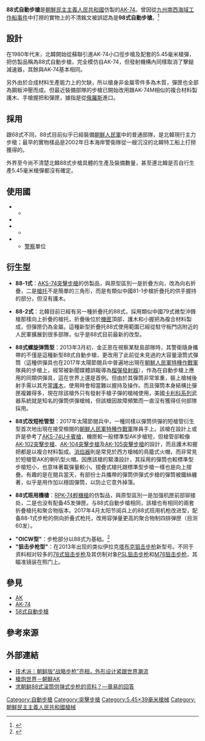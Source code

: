 {{noteTA
|G1=軍事
|G2=長度單位
|G3=Firearms
}}
{{Infobox Weapon
|name=88式自動步槍
|image=
|image_size=
|caption=
|origin={{flag|DPRK}}
|type= [[突擊步槍|突擊步槍]]
<!-- Type selection -->
|is_ranged=yes
<!-- Service history -->
|service= 
|used_by=參見使用國
|wars=
<!-- Production history -->
|designer=[[米哈伊爾·季莫費耶維奇·卡拉什尼科夫|米哈伊爾·季莫費耶維奇·卡拉什尼科夫]]
|design_date=
|manufacturer=
|unit_cost=
|production_date=1988年（推測）—
|number= 
|variants=
<!-- General specifications -->
|spec_label=
|weight=
|length=
|part_length=
|width=
|height=
<!-- Ranged weapon specifications --> 
|cartridge= [[5.45×39mm|5.45×39毫米]]
|action= [[氣動式|長行程導氣式活塞]]，[[轉拴式槍栓|轉拴式槍栓]]
|mode= 半自動、[[自動火器|全自動]]，可[[擊發調變槍械|選射]]
|rate= 
|velocity= 
|range= 400米，100至1,000米（調整瞄具）
|max_range= 1,000米
|feed= 30發[[彈匣|彈匣]]、不明（[[彈匣|彈筒]]）
|sights= 金屬機械照門（可調節）
}}

'''88式自動步槍'''是[[朝鮮民主主義人民共和國|朝鮮民主主義人民共和國]]仿製的[[AK-74突擊步槍|AK-74]]。曾因從[[九州南西海域工作船事件|九州南西海域工作船事件]]中打撈的實物上的不清銘文被誤認為是'''98式自動步槍'''。<ref>{{Cite web |url=http://bbs.tiexue.net/post2_11423949_1.html |title=[原创]朝鲜轻武器发展史（步枪篇） |accessdate=2017-07-14 |archive-date=2017-07-05 |archive-url=https://web.archive.org/web/20170705083001/http://bbs.tiexue.net/post2_11423949_1.html |dead-url=no }}</ref>

== 設計 ==
在1980年代末，北韓開始從蘇聯引進AK-74小口徑步槍及配套的5.45毫米槍彈，把仿製品稱為88式自動步槍，完全模仿自AK-74，但發射機構內同樣取消了擊鎚減速器，其餘與AK-74基本相同。

另外由於合成材料生產能力上的欠缺，所以槍身非金屬零件多為木質，彈匣也全部為鋼板沖壓而成。但最近裝備部隊的步槍已開始改用跟AK-74M相似的複合材料製護木、手槍握把和彈匣，據指是從[[俄羅斯|俄羅斯]]進口。

== 採用 ==
跟68式不同，88式目前似乎已經裝備[[朝鮮人民軍|朝鮮人民軍]]中的普通部隊，是北韓現行主力步槍；最早的實物樣品是2002年日本海岸警衛隊從一艘沉沒的北韓特工船上打撈獲得的。

外界至今尚不清楚北韓88式步槍具體的生產及裝備數量，甚至連北韓是否自行生產5.45毫米槍彈都沒有確定。

== 使用國 ==
* {{DPRK}}
** {{KPA}}
* {{RWA}}
* {{VNM}}
** {{VPA-Navy}}
* {{ZMB}}
** [[警察|警察]]單位

== 衍生型 ==
* '''88-1式'''：[[AK-74突擊步槍|AKS-74突擊步槍]]的仿製品，與原型區別一是折疊方向，改為向右折疊，二是[[槍托|槍托]]不是簡單的三角形，而是有類似中國81-1步槍折疊托的供手握持的部分，但沒有護木。

* '''88-2式'''：北韓目前已經有另一種折疊托的88式，採用類似中國79式微型沖鋒槍那樣向上折疊的槍托，折疊後位於[[機匣|機匣]]頂部，護木和小握把為複合材料製成，但彈匣仍為金屬。這種新型折疊托88式使用範圍已經從駐守板門店附近的人民軍擴展到很多部隊，似乎是88式目前最新的改型。

* '''88式螺旋弹筒型'''：2013年3月初，金正恩在視察某駐島部隊時，其警衛隨身攜帶的不僅是這種新型88式自動步槍，更改用了此前從未見過的大容量滾筒式彈筒（這種供彈具也在2017年太陽節閱兵中普遍地出現在[[朝鮮人民軍特種作戰軍|朝鮮人民軍特種作戰軍]]隊員的步槍上，經常被新聞媒體誤報導為[[榴彈發射器|榴彈發射器]]），作為在自動步槍上應用的同類供彈具，這在世界上還是首例。但由於其彈筒非常笨重，裝上槍械後射手需以其充當[[護木|護木]]，使用時會相當難以握持及操作。而且彈筒本身結構比彈匣複雜得多，現在除該槍外只有發射手槍子彈的槍械使用，美國[[卡利科960衝鋒槍|卡利科系列]]武器系統就是知名的彈筒供彈槍械，但該槍因故障頻繁而一直沒有獲得任何部隊採用。

* '''88式改短枪管型'''：2017年太陽節閱兵中，一種同樣以彈筒供彈的短槍管衍生型首次地出現在接受檢閱的[[朝鮮人民軍特種作戰軍|朝鮮人民軍特種作戰軍]]隊員手上。該槍在設計上或許是參考了[[AKS-74U卡賓槍|AKS-74U卡賓槍]]，機匣較一般標準型AK步槍短，但槍管卻較像[[AK-102突擊步槍|AK-102突擊步槍]]、[[AK-104突擊步槍|AK-104突擊步槍]]及[[AK-105突擊步槍|AK-105突擊步槍]]的設計，而且護木和握把都是以複合材料製成。[[消焰器|消焰器]]則是常見於西方槍械的鳥籠式火帽，而非常見於短槍管AK的喇叭型火帽。因應該槍的緊湊設計，其採用的彈筒也較標準型步槍短小，也意味著載彈量較小。摺疊式槍托跟標準型步槍一樣也是向上摺疊。有趣的是在閱兵當天，有部份士兵攜帶的彈筒供彈式步槍的彈筒被鐵絲纏著，似乎是用作加以穩固彈筒，以防止它意外掉落。

* '''88式班用機槍'''：[[RPK-74輕機槍|RPK-74輕機槍]]的仿製品，與原型區別一是加强机匣前部铆接处，二是也没有配备45发弹匣。与88式自動步槍相同，該槍也有相同的兩套折疊槍托和聚合物版本。2017年4月太阳节阅兵上的88式班用机枪改进型，配备88-1式步枪的侧向折叠式枪托，改用容弹量更高的聚合物制四排弹匣（目测60发）。

* '''"OICW型"'''：步枪部分以88式为基础。<ref>{{Cite web |url=https://www.thepaper.cn/newsDetail_forward_1998261 |title=技术派｜朝鲜版“战略步枪”亮相，外形设计紧跟世界潮流 |accessdate=2020-06-05 |archive-date=2020-06-05 |archive-url=https://web.archive.org/web/20200605134042/https://www.thepaper.cn/newsDetail_forward_1998261 |dead-url=no }}</ref>
* '''"狙击步枪型"'''：在2013年出现的类似伊拉克[[塔布克狙擊型步槍|塔布克狙击步枪]]新型号。不同于资料相对较多的[[扎斯塔瓦M76狙击步枪|78式狙击步枪]]及其仿制对象[[PSL狙擊步槍|PSL狙击步枪]]和[[扎斯塔瓦M76狙击步枪|M76狙击步枪]]，其瞄准镜装在照门上。

== 參見 ==
* [[AK-47突擊步槍|AK]]
* [[AK-74突擊步槍|AK-74]]
* [[58式自動步槍|58式自動步槍]]

== 參考來源 ==
<references/>

== 外部連結 ==
* [https://www.thepaper.cn/newsDetail_forward_1998261 技术派｜朝鲜版“战略步枪”亮相，外形设计紧跟世界潮流]{{Wayback|url=https://www.thepaper.cn/newsDetail_forward_1998261 |date=20200605134042 }}
* [http://pewpewpew.work/nkorea/ak/nk.htm 槍炮世界－朝鮮AK]{{Wayback|url=http://pewpewpew.work/nkorea/ak/nk.htm |date=20200907215611 }}
*[https://www.zhihu.com/question/58553318/answer/157551160?utm_source=com.google.android.apps.docs&utm_medium=social 求朝鲜88式滚筒供弹式步枪的资料？—章易的回答]

{{AK槍族}}

[[Category:自動步槍|Category:自動步槍]]
[[Category:突擊步槍|Category:突擊步槍]]
[[Category:5.45×39毫米槍械|Category:5.45×39毫米槍械]]
[[Category:朝鮮民主主義人民共和國槍械|Category:朝鮮民主主義人民共和國槍械]]